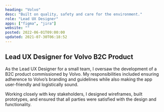 ```yaml
---
heading: "Volvo"
desc: "Built on quality, safety and care for the environment."
role: "Lead UX Designer"
apps: ["figma", "jira"]
website: ""
posted: 2022-06-01T09:00:00
updated: 2021-07-30T06:18:52
---
```


## Lead UX Designer for Volvo B2C Product

As the Lead UX Designer for a small team, I oversaw the development of a B2C product commissioned by Volvo. My responsibilities included ensuring adherence to Volvo’s branding and guidelines while also making the app user-friendly and logistically sound.

Working closely with key stakeholders, I designed wireframes, built prototypes, and ensured that all parties were satisfied with the design and functionality.
